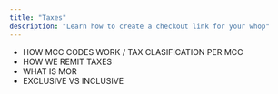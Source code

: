 ```yaml
---
title: "Taxes"
description: "Learn how to create a checkout link for your whop"
---
```


- HOW MCC CODES WORK / TAX CLASIFICATION PER MCC
- HOW WE REMIT TAXES
- WHAT IS MOR
- EXCLUSIVE VS INCLUSIVE